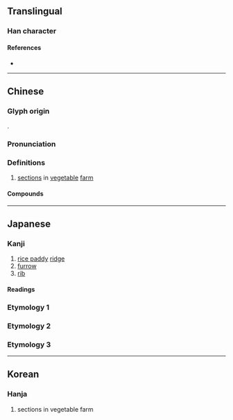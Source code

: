 {{character info/new}}
==Translingual==

===Han character===
{{Han char|rn=102|rad=田|as=06|sn=11|four=64014|canj=WGG|ids=⿰田圭}}

====References====
* {{Han ref|kx=0762.110|dkj=21842|dj=1172.100|hdz=42539.090|uh=7566|ud=30054|bh=B2A5|bd=45733}}

----

==Chinese==
{{zh-forms}}

===Glyph origin===
{{Han etym}}
{{Han compound|田|圭|c1=s|c2=p|ls=psc}}.

===Pronunciation===
{{zh-pron
|m=qí
|c=kwai4
|mn=ml:hê/qz,xm,zz:kî
|mc=y
|oc=y
|cat=
}}

===Definitions===
{{zh-hanzi}}

# [[sections]] in [[vegetable]] [[farm]]

====Compounds====
{{zh-der|分畦|圃畦|夏畦|田畦|町畦|畛畦|畦丁|畦作|畦溝灌溉|畦田|畦畛|畦逕|稻畦|花畦|菜畦|飄畦|麥畦}}

----

==Japanese==

===Kanji===
{{ja-kanji|grade=|rs=田06}}

# [[rice paddy]] [[ridge]]
# [[furrow]]
# [[rib]]

====Readings====
{{ja-readings
|goon=え<ゑ
|kanon=けい<けい<くゑい
|kun=あぜ-, うね-
|nanori=
}}

===Etymology 1===
{{ja-kanjitab|あぜ|yomi=k}}
{{ja-see|あぜ}}

===Etymology 2===
{{ja-kanjitab|あ|yomi=k}}
{{ja-see|あ}}

===Etymology 3===
{{ja-kanjitab|うね|yomi=k}}
{{ja-see|うね}}

----

==Korean==

===Hanja===
{{ko-hanja|hangeul=휴|eumhun=|rv=hyu|mr=hyu|y=hyu}}

# sections in vegetable farm